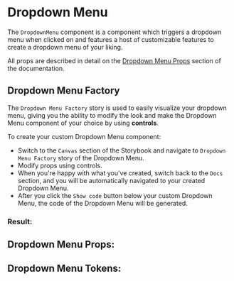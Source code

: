 

# Dropdown Menu

The `DropdownMenu` component is a component which triggers a dropdown menu when clicked on and features a
host of customizable features to create a dropdown menu of your liking.

All props are described in detail on the [Dropdown Menu Props](#dropdown-menu-props) section of the documentation.

## Dropdown Menu Factory

The `Dropdown Menu Factory` story is used to easily visualize your dropdown menu, giving you the
ability to modify the look and make the Dropdown Menu component of your choice by
using **controls**.

To create your custom Dropdown Menu component:

- Switch to the `Canvas` section of the Storybook and navigate to `Dropdown Menu Factory` story
of the Dropdown Menu.
- Modify props using controls.
- When you're happy with what you've created, switch back to the `Docs` section, and you will be automatically
navigated to your created Dropdown Menu.
- After you click the `Show code` button below your custom Dropdown Menu, the code of the Dropdown Menu will be generated.

### Result:

<Canvas>
  <Story id="component-library-menu-dropdownmenu--dropdown-menu-factory" />
</Canvas>

<Stories />

## Dropdown Menu Props:

<ArgsTable of={DropdownMenu} />

## Dropdown Menu Tokens:
<ThemeTokens component="DropdownMenu"/>
